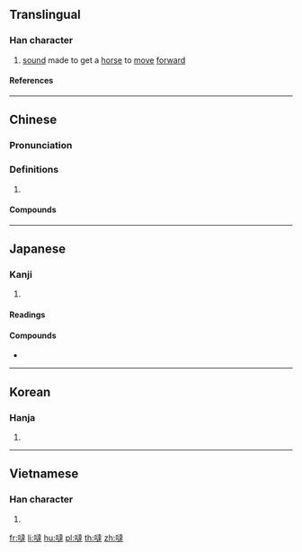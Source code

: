 {{character info/new}}
{{also|哒}}
==Translingual==

===Han character===
{{Han char|rn=30|rad=口|as=13|sn=16|four=64034|canj=RYGQ|ids=⿰口達}}

# [[sound]] made to get a [[horse]] to [[move]] [[forward]]

====References====
{{Han ref|kx=0209.190|dkj=04353|dj=0432.050|hdz=10681.040|uh=5660}}

----

==Chinese==
{{zh-forms|s=哒}}

===Pronunciation===
{{zh-pron
|m=dā
|c=daat6
|h=pfs=
|md=
|mn=ta̍t
|w=
|mc=
|oc=
|cat=n
}}

===Definitions===
{{zh-hanzi}}

# {{rfdef|lang=zh}}

====Compounds====
{{zh-der|嚈噠|噠嗪}}

----

==Japanese==

===Kanji===
{{ja-kanji|rs=口13}}

# {{defn|lang=ja|sort=口13}}

====Readings====
{{ja-readings|goon=[[たち]] (tachi)|kanon=[[たつ]] (tatsu)}}

====Compounds====
{{der-top|Compounds}}
* {{ja-r|嚈噠|エフタル|[[Hephthalite]]}}
{{der-bottom}}

----

==Korean==

===Hanja===
{{ko-hanja|hangeul=[[달]]|rv=dal|mr=tal}}

# {{defn|lang=ko|sort=口13}}

----

==Vietnamese==

===Han character===
{{vi-hantu|[[đát]], [[đặt]], [[đớt]], [[đạt]], [[thơn]], [[thớt]]|rs=口13}}

# {{defn|lang=vi|sort=口13}}

[[fr:噠]]
[[li:噠]]
[[hu:噠]]
[[pl:噠]]
[[th:噠]]
[[zh:噠]]